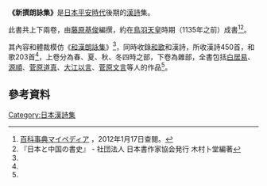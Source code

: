 {{japanese|japanese=新撰朗詠集|kana=しんせんろうえいしゅう|romaji=Shinsenrōeishū|舊寫 =新撰朗詠集|}}
'''《新撰朗詠集》'''是[[日本|日本]][[平安時代|平安時代]]後期的[[漢詩|漢詩]]集。

此書共上下兩卷，由[[藤原基俊|藤原基俊]]編撰，約在[[鳥羽天皇|鳥羽天皇]]時期（1135年之前）成書<ref name="kotobank">[http://kotobank.jp/word/%E6%96%B0%E6%92%B0%E6%9C%97%E8%A9%A0%E9%9B%86 百科事典マイペディア] {{Wayback|url=http://kotobank.jp/word/%E6%96%B0%E6%92%B0%E6%9C%97%E8%A9%A0%E9%9B%86 |date=20131030032756 }}，2012年1月17日查閱。</ref><ref name="nihon">『日本と中国の書史』 - 社団法人 日本書作家協会発行 木村卜堂編著</ref>。

其內容和體裁模仿《[[和漢朗詠集|和漢朗詠集]]》<ref name="kotobank" />，同時收錄[[和歌|和歌]]和漢詩，所收漢詩450首，和歌203首<ref name="nihon" />，上卷分為春、夏、秋、冬四時之部，下卷為雜部，全書包括[[白居易|白居易]]、[[源順|源順]]、[[菅原道真|菅原道真]]、[[大江以言|大江以言]]、[[菅原文言|菅原文言]]等人的作品<ref name="nihon" />。

==參考資料==
{{reflist|2}}

{{DEFAULTSORT:Shinsenrōeishū}}

[[Category:日本漢詩集|Category:日本漢詩集]]
